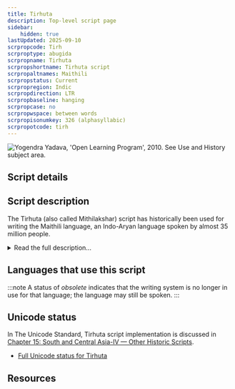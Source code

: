 ```yaml
---
title: Tirhuta
description: Top-level script page
sidebar:
    hidden: true
lastUpdated: 2025-09-10
scrpropcode: Tirh
scrproptype: abugida
scrpropname: Tirhuta
scrpropshortname: Tirhuta script
scrpropaltnames: Maithili
scrpropstatus: Current
scrpropregion: Indic
scrpropdirection: LTR
scrpropbaseline: hanging
scrpropcase: no
scrpropwspace: between words
scrpropisonumkey: 326 (alphasyllabic)
scrpropotcode: tirh
---
```



![](../images/tirh-sample.png "Yogendra Yadava, 'Open Learning Program', 2010. See Use and History subject area.")

## Script details

<ScriptDetails />

## Script description

The Tirhuta (also called Mithilakshar) script has historically been used for writing the Maithili language, an Indo-Aryan language spoken by almost 35 million people.

<details>
<summary>Read the full description...</summary>Maithili is spoken predominantly in the state of Bihar in India and in the Narayani and Janakpur zones of Nepal. Nowadays, the Maithili language is written almost exclusively in the Devanagari script, although Tirhuta is still sometimes used by religious pundits for writing ceremonial letters and documents, and efforts are underway to broaden the scope of its usage. These efforts were aided in 2003 when the Government of India included Maithili in the Eighth Schedule of the India Constitution as a scheduled language, thus ensuring official support for its development, and in 2011 when the script was accepted into ISO 15924.

The Tirhuta script is an abugida written from left to right. There are eighty-two characters in the script, comprising thirty-three consonant letters, fourteen independent vowel letters, fifteen dependent vowel diacritics, five non-alphabetic signs, three punctuation symbols, two sacred signs and ten digits (0-9). Many letters and conjuncts also have variant forms. The letters hang from a baseline, with diacritics written above the baseline, or below or beside the letter. It is similar to the Bengali script, but forms a number of conjuncts differently. Also, there are some visually identical signs which represent different sounds in the two scripts, which impedes mutual legibility of the two scripts.
</details>

## Languages that use this script

:::note
A status of _obsolete_ indicates that the writing system is no longer in use for that language; the language may still be spoken.
:::

<WsList script='Tirh' wsMax='5' />

## Unicode status

In The Unicode Standard, Tirhuta script implementation is discussed in [Chapter 15: South and Central Asia-IV — Other Historic Scripts](https://www.unicode.org/versions/latest/core-spec/chapter-15/#G95493).

- [Full Unicode status for Tirhuta](/scrlang/unicode/tirh-unicode)



## Resources

<ScriptResources detailSummary='seemore' />

